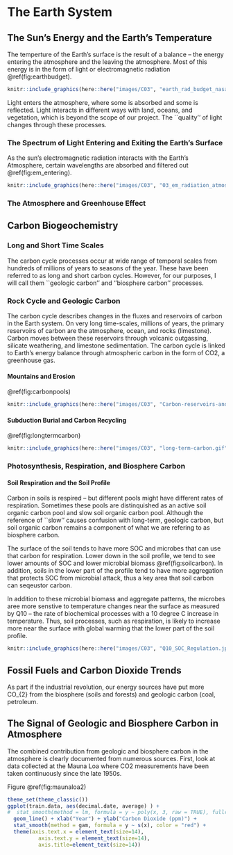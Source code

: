 # The Earth System

## The Sun's Energy and the Earth's Temperature

The temperture of the Earth's surface is the result of a balance -- the energy entering the atmosphere and the leaving the atmosphere. Most of this energy is in the form of light or electromagnetic radiation \@ref(fig:earthbudget). 
```r
knitr::include_graphics(here::here("images/C03", "earth_rad_budget_nasa_erbe_big.gif"))
```

Light enters the atmosphere, where some is absorbed and some is reflected. Light interacts in different ways with land, oceans, and vegetation, which is beyond the scope of our project. The ``quality'' of light changes through these processes. 

### The Spectrum of Light Entering and Exiting the Earth's Surface

As the sun's electromagnetic radiation interacts with the Earth's Atmosphere, certain wavelengths are absorbed and filtered out \@ref(fig:em_entering).

```r
knitr::include_graphics(here::here("images/C03", "03_em_radiation_atmosph_depth_stsci.jpg"))
```


### The Atmosphere and Greenhouse Effect



## Carbon Biogeochemistry

### Long and Short Time Scales

The carbon cycle processes occur at wide range of temporal scales from hundreds of millions of years to seasons of the year. These have been referred to as long and short carbon cycles. However, for our purposes, I will call them ``geologic carbon'' and ''biosphere carbon'' processes. 

### Rock Cycle and Geologic Carbon

The carbon cycle describes changes in the fluxes and reservoirs of carbon in the Earth system. On very long time-scales, millions of years, the primary reservoirs of carbon are the atmosphere, ocean, and rocks (limestone). Carbon moves between these reservoirs through volcanic outgassing, silicate weathering, and limestone sedimentation. The carbon cycle is linked to Earth's energy balance through atmospheric carbon in the form of CO2, a greenhouse gas.

#### Mountains and Erosion

\@ref(fig:carbonpools)

```r
knitr::include_graphics(here::here("images/C03", "Carbon-reservoirs-and-cycles-in-the-Earth.jpg"))
```

#### Subduction Burial and Carbon Recycling

\@ref(fig:longtermcarbon)

```r
knitr::include_graphics(here::here("images/C03", "long-term-carbon.gif"))
```

### Photosynthesis, Respiration, and Biosphere Carbon

#### Soil Respiration and the Soil Profile

Carbon in soils is respired -- but different pools might have different rates of respiration. Sometimes these pools are distinquished as an active soil organic carbon pool and slow soil organic carbon pool. Although the reference of ``slow'' causes confusion with long-term, geologic carbon, but soil organic carbon remains a component of what we are refering to as biosphere carbon. 

The surface of the soil tends to have more SOC and microbes that can use that carbon for respiration. Lower down in the soil profile, we tend to see lower amounts of SOC and lower microbial biomass \@ref(fig:soilcarbon). In addition, soils in the lower part of the profile tend to have more aggregation that protects SOC from microbial attack, thus a key area that soil carbon can seqeustor carbon. 

In addition to these microbial biomass and aggregate patterns, the microbes aree more senstive to temperature changes near the surface as measured by Q10 -- the rate of biochemical processes with a 10 degree C increase in temperature. Thus, soil processes, such as respiration, is likely to increase more near the surface with global warming that the lower part of the soil profile.  

```r
knitr::include_graphics(here::here("images/C03", "Q10_SOC_Regulation.jpg"))
```


## Fossil Fuels and Carbon Dioxide Trends {#fossilfuels}

As part if the industrial revolution, our energy sources have put more CO_{2} from the biosphere (soils and forests) and geologic carbon (coal, petroleum. 

## The Signal of Geologic and Biosphere Carbon in Atmosphere

The combined contribution from geologic and biosphere carbon in the atmosphere is clearly documented from numerous sources. First, look at data collected at the Mauna Loa where CO2 measurements have been taken continuously since the late 1950s. 

Figure \@ref(fig:maunaloa2)
```r
theme_set(theme_classic())
ggplot(train.data, aes(decimal.date, average) ) + 
#  stat_smooth(method = lm, formula = y ~ poly(x, 3, raw = TRUE), fullrange=T) +
  geom_line() + xlab("Year") + ylab("Carbon Dioxide (ppm)") +
  stat_smooth(method = gam, formula = y ~ s(x), color = "red") +
  theme(axis.text.x = element_text(size=14),
          axis.text.y = element_text(size=14), 
          axis.title=element_text(size=14))

```




